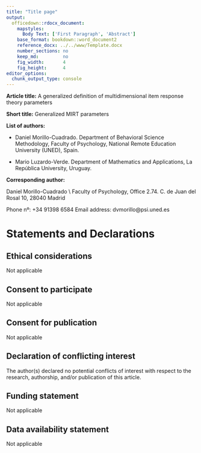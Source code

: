 ```yaml
---
title: "Title page"
output:
  officedown::rdocx_document:
    mapstyles:
      Body Text: ['First Paragraph', 'Abstract']
    base_format: bookdown::word_document2
    reference_docx: ../../www/Template.docx
    number_sections: no
    keep_md:         no
    fig_width:       4
    fig_height:      4
editor_options: 
  chunk_output_type: console
---
```


**Article title:**
A generalized definition of multidimensional item response theory parameters

**Short title:** Generalized MIRT parameters

**List of authors:**

- Daniel Morillo-Cuadrado. Department of Behavioral Science Methodology,
  Faculty of Psychology, National Remote Education University (UNED), Spain.
  
- Mario Luzardo-Verde. Department of Mathematics and Applications, La República
  University, Uruguay.

**Corresponding author:**

Daniel Morillo-Cuadrado \\
Faculty of Psychology, Office 2.74.
C. de Juan del Rosal 10, 28040 Madrid

Phone nº: +34 91398 6584
Email address: dvmorillo@psi.uned.es

# Statements and Declarations

## Ethical considerations

Not applicable

## Consent to participate

Not applicable

## Consent for publication

Not applicable

## Declaration of conflicting interest

The author(s) declared no potential conflicts of interest with respect to
the research, authorship, and/or publication of this article.

## Funding statement

Not applicable

## Data availability statement

Not applicable
